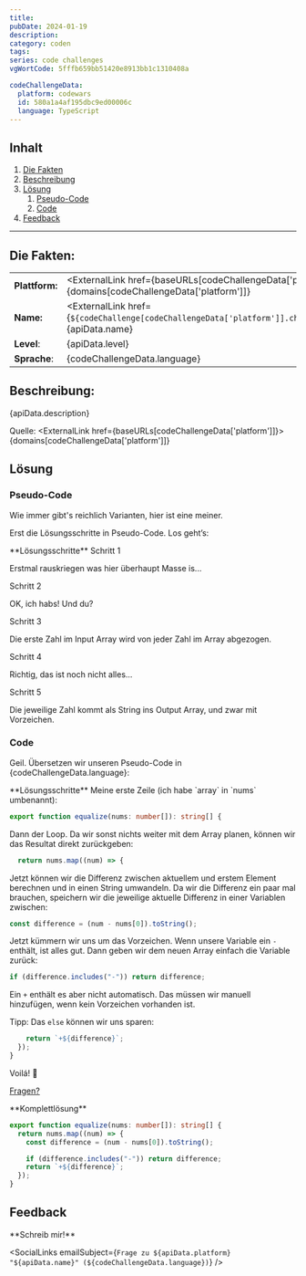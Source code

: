 ```yaml
---
title:
pubDate: 2024-01-19
description:
category: coden
tags:
series: code challenges
vgWortCode: 5fffb659bb51420e8913bb1c1310408a

codeChallengeData:
  platform: codewars
  id: 580a1a4af195dbc9ed00006c
  language: TypeScript
---
```


## Inhalt

1. [Die Fakten](#)
1. [Beschreibung](#)
1. [Lösung](#)
   1. [Pseudo-Code](#)
   1. [Code](#)
1. [Feedback](#)

---

## Die Fakten:

|                |                                                                                                                                            |
| -------------- | ------------------------------------------------------------------------------------------------------------------------------------------ |
| **Plattform:** | <ExternalLink href={baseURLs[codeChallengeData['platform']]}>{domains[codeChallengeData['platform']]}</ExternalLink>                       |
| **Name:**      | <ExternalLink href={`${codeChallenge[codeChallengeData['platform']].challenge.url}/${codeChallengeData.id}`}>{apiData.name}</ExternalLink> |
| **Level**:     | {apiData.level}                                                                                                                            |
| **Sprache**:   | {codeChallengeData.language}                                                                                                               |

## Beschreibung:

<FetchedMarkdown>{apiData.description}</FetchedMarkdown>

Quelle: <ExternalLink href={baseURLs[codeChallengeData['platform']]}>{domains[codeChallengeData['platform']]}</ExternalLink>

## Lösung

### Pseudo-Code

Wie immer gibt's reichlich Varianten, hier ist eine meiner.

Erst die Lösungsschritte in Pseudo-Code. Los geht’s:

<Accordion>
**Lösungsschritte**

<Accordion>
Schritt 1

Erstmal rauskriegen was hier überhaupt Masse is...

</Accordion>
<Accordion>
Schritt 2

OK, ich habs! Und du?

</Accordion>
<Accordion>
Schritt 3

Die erste Zahl im Input Array wird von jeder Zahl im Array abgezogen.

</Accordion>
<Accordion>
Schritt 4

Richtig, das ist noch nicht alles...

</Accordion>
<Accordion>
Schritt 5

Die jeweilige Zahl kommt als String ins Output Array, und zwar mit Vorzeichen.

</Accordion>
</Accordion>

### Code

Geil. Übersetzen wir unseren Pseudo-Code in {codeChallengeData.language}:

<Accordion>
**Lösungsschritte**

<Accordion>
Meine erste Zeile (ich habe `array` in `nums` umbenannt):

```ts
export function equalize(nums: number[]): string[] {
```

</Accordion>
<Accordion>

Dann der Loop. Da wir sonst nichts weiter mit dem Array planen, können wir das Resultat direkt zurückgeben:

```ts
  return nums.map((num) => {
```

</Accordion>
<Accordion>

Jetzt können wir die Differenz zwischen aktuellem und erstem Element berechnen und in einen String umwandeln. Da wir die Differenz ein paar mal brauchen, speichern wir die jeweilige aktuelle Differenz in einer Variablen zwischen:

```ts
const difference = (num - nums[0]).toString();
```

</Accordion>
<Accordion>

Jetzt kümmern wir uns um das Vorzeichen. Wenn unsere Variable ein `-` enthält, ist alles gut. Dann geben wir dem neuen Array einfach die Variable zurück:

```ts
if (difference.includes("-")) return difference;
```

</Accordion>
<Accordion>

Ein `+` enthält es aber nicht automatisch. Das müssen wir manuell hinzufügen, wenn kein Vorzeichen vorhanden ist.

Tipp: Das `else` können wir uns sparen:

```ts
    return `+${difference}`;
  });
}
```

</Accordion>
<Accordion>

Voilá! 💪

[Fragen?](#feedback)

</Accordion>
</Accordion>

<Accordion>
**Komplettlösung**

```ts
export function equalize(nums: number[]): string[] {
  return nums.map((num) => {
    const difference = (num - nums[0]).toString();

    if (difference.includes("-")) return difference;
    return `+${difference}`;
  });
}
```

</Accordion>

## Feedback

<Accordion>
**Schreib mir!**

<SocialLinks
  emailSubject={`Frage zu ${apiData.platform} "${apiData.name}" (${codeChallengeData.language})`}
/>

</Accordion>
